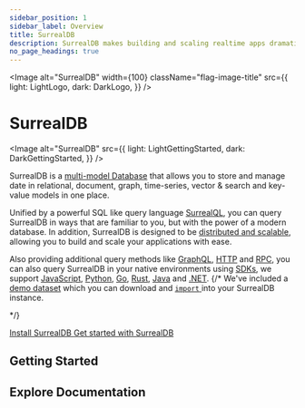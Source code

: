 ```yaml
---
sidebar_position: 1
sidebar_label: Overview
title: SurrealDB
description: SurrealDB makes building and scaling realtime apps dramatically quicker and easier. Get started by installing the server and jump into our getting started guide.
no_page_headings: true
---
```















<Image
  alt="SurrealDB"
  width={100}
  className="flag-image-title"
  src={{
    light: LightLogo,
    dark: DarkLogo,
  }}
/>

# SurrealDB

<Image
  alt="SurrealDB"
  src={{
    light: LightGettingStarted,
    dark: DarkGettingStarted,
  }}
/>

SurrealDB is a [multi-model Database](/features/multi-model-database) that allows you to store and manage date in relational, document, graph, time-series, vector & search and key-value models in one place. 

Unified by a powerful SQL like query language [SurrealQL](/docs/surrealql), you can query SurrealDB in ways that are familiar to you, but with the power of a modern database. In addition, SurrealDB is designed to be [distributed and scalable](/docs/surrealdb/introduction/architecture), allowing you to build and scale your applications with ease.

Also providing additional query methods like [GraphQL](/docs/surrealdb/querying/graphql), [HTTP](/docs/surrealdb/integration/http) and [RPC](/docs/surrealdb/integration/rpc), you can also query SurrealDB in your native environments using [SDKs](/docs/surrealdb/integration/sdks), we support [JavaScript](/docs/sdk/javascript), [Python](/docs/sdk/python), [Go](/docs/sdk/golang), [Rust](/docs/sdk/rust), [Java](/docs/sdk/java) and [.NET](/docs/sdk/dotnet).
{/* 
We've included a [demo dataset](/docs/surrealql/demo) which you can download and [<code>import</code> ](/docs/surrealdb/cli/import)into your SurrealDB instance.



 */}


<div class="border-b border-border/40 my-8"></div>

<div class="grid grid-cols-2 gap-4 items-center justify-center">
	<a
		href="/docs/surrealdb/installation"
		class="gradient-button"
	>
		Install SurrealDB
		<Icon name="fa6-solid:download" class="w-4" />
	</a>
	<a
		href="/docs/surrealdb/introduction/start"
		class="gradient-button group"
	>
		Get started with SurrealDB
		<Icon name="fa6-solid:arrow-right" class="w-4 transition-transform group-hover:translate-x-1" />
	</a>
</div>

<div class="border-b border-border/40 my-8"></div>


<h2 class="text-4xl mt-10 font-thin">
    Getting Started
</h2>

<Boxes wider class="pt-2">
	<IconBox
		title="SurrealDB University"
		description="Dive into our collection of recorded videos, live streams, and expert talks. Enhance your learning experience by accessing a variety of video content that covers essential SurrealDB topics and industry insights."
		href="/learn"
		icon={{ light: LightUniversity, dark: DarkUniversity }}
	/>
	<IconBox
		title="Aeon's Surreal Renaissance"
		description="Embark on a journey through the ins and outs of SurrealDB as you follow an immersive story crafted to make learning a new database feel as enjoyable as sitting back and watching your favourite movie."
		href="/learn/book"
		icon={{ light: LightBook, dark: DarkBook }}
	/>
	<IconBox
		title="Surreal Sidekick"
		description="Surreal Sidekick is your personal assistant that helps you learn SurrealDB by generating answers to your questions covering SurrealDB, SurrealQL and all the other products we offer."
		href="https://surrealist.app/cloud/chat"
		target="_blank"
		rel="noopener noreferrer"
		icon={{ light: LightSidekick, dark: DarkSidekick }}
	/>
</Boxes>



 <div class="space-y-4">
                <h2 class="text-4xl mt-10 font-thin">
                    Explore Documentation
                </h2>
                <Boxes wider class="pt-2">
                    <IconBox
                        title="Querying"
                        description="In this section, you will explore some of the ways you can query data in SurrealDB using SurrealQL, GraphQL or via any of the available SDKs. Regardless of the method you choose, SurrealDB provides powerful querying capabilities that allow you to retrieve, filter, and manipulate data efficiently and effectively."
                        href="/docs/surrealdb/querying"
                        icon={{ light: LightSurrealQL, dark: DarkSurrealQL }}
                    />
                    <IconBox
                        title="Security"
                        description="SurrealDB provides a robust security model that allows you to control access to your database. You can define roles and permissions for users and groups, and you can also use SurrealDB's authentication system to authenticate users and groups."
                        href="/docs/surrealdb/security"
                        icon={{ light: SystemAccessLight, dark: SystemAccessDark }}
                    />
                    <IconBox
                        title="Deployment"
                        description="Learn how to deploy SurrealDB in minutes, and how to scale your database to meet the needs of your application."
                        href="/docs/surrealdb/deployment"
                        icon={{ light: LightDeployment, dark: DarkDeployment }}
                    />
                    <IconBox
                        title="Embedding"
                        description="SurrealDB is designed to be run in many different ways, and environments. Due to the separation of the storage and compute layers, SurrealDB can be run in embedded mode, from within your environments."
                        href="/docs/surrealdb/embedding"
                        icon={{ light: EmbeddingLight, dark: EmbeddingDark }}
                    />
                    <IconBox
                        title="CLI"
                        description="Learn about SurrealDB's command line interface (CLI) that allows you to interact with your database. You can use the CLI to create and manage databases, tables, and records, as well as to execute queries and perform other database operations."
                        href="/docs/surrealdb/cli"
                        icon={{ light: CLIlight, dark: CLIdark }}
                    />
                    <IconBox
                        title="Reference guides"
                        description="Explore a variety of reference guides that cover a wide range of topics, from the basics of SurrealDB to more advanced concepts."
                        href="/docs/surrealdb/reference-guide"
                        icon={{ light: ReferenceLight, dark: ReferenceDark }}
                    />
                </Boxes>
            </div>
     

